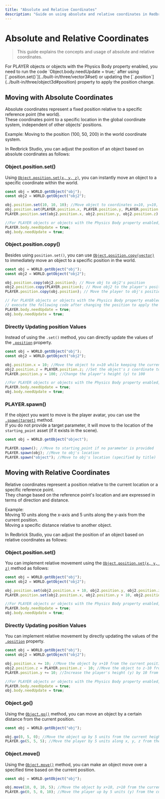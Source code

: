 ```yaml
---
title: "Absolute and Relative Coordinates"
description: "Guide on using absolute and relative coordinates in Redbrick Studio."
---
```


# Absolute and Relative Coordinates

> This guide explains the concepts and usage of absolute and relative coordinates.

<Callout type="warning">
    For PLAYER objects or objects with the Physics Body property enabled, you need to run the code `Object.body.needUpdate = true;` after using [`.position.set()`](../built-in/three/vector3#set) or updating the [`.position`](../built-in/three/object3d#position) property to apply the position change.
</Callout>

## Moving with Absolute Coordinates

Absolute coordinates represent a fixed position relative to a specific reference point (the world).  
These coordinates point to a specific location in the global coordinate system, independent of other objects' positions.

Example: Moving to the position (100, 50, 200) in the world coordinate system.

In Redbrick Studio, you can adjust the position of an object based on absolute coordinates as follows:

### Object.position.set()

Using [`Object.position.set(x, y, z)`](../built-in/three/vector3#set), you can instantly move an object to a specific coordinate within the world.

```js copy showLineNumbers filename="position.set()"
const obj = WORLD.getObject("obj");
const obj2 = WORLD.getObject("obj2");

obj.position.set(10, 10, 10); //Move object to coordinates x=10, y=10, z=10
obj.position.set(PLAYER.position.x, PLAYER.position.y, PLAYER.position.z); //Move object to the player's position
PLAYER.position.set(obj2.position.x, obj2.position.y, obj2.position.z) //Move player to obj2's position

//For PLAYER objects or objects with the Physics Body property enabled, run the code below after changing position to apply the change
PLAYER.body.needUpdate = true; 
obj.body.needUpdate = true;
```

### Object.position.copy()

Besides using `position.set()`, you can use [`Object.position.copy(vector)`](../built-in/three/vector3#copy) to immediately move an object to a specific position in the world.

```js copy showLineNumbers filename="position.copy()"
const obj = WORLD.getObject("obj");
const obj2 = WORLD.getObject("obj2");

obj.position.copy(obj2.position); // Move obj to obj2's position
obj2.position.copy(PLAYER.position); // Move obj2 to the player's position
PLAYER.position.copy(obj.position); // Move the player to obj's position

// For PLAYER objects or objects with the Physics Body property enabled,
// execute the following code after changing the position to apply the update
PLAYER.body.needUpdate = true; 
obj.body.needUpdate = true;
```

### Directly Updating position Values

Instead of using the `.set()` method, you can directly update the values of the [`.position`](../built-in/three/object3d#position) property.

```js copy showLineNumbers filename="position_value_update"
const obj = WORLD.getObject("obj");
const obj2 = WORLD.getObject("obj2");

obj.position.x = 10; //Move the object to x=10 while keeping the current y, z coordinates
obj2.position.z = PLAYER.position.z; //Set the object's z coordinate to the player's z coordinate
PLAYER.position.y = 100; //Change the player's height (y) to 100

//For PLAYER objects or objects with the Physics Body property enabled, run the code below after changing position to apply the change
PLAYER.body.needUpdate = true;
obj.body.needUpdate = true;
```

### PLAYER.spawn()

If the object you want to move is the player avatar, you can use the [`.spawn(target)`](../api/avatar#spawn) method.  
If you do not provide a target parameter, it will move to the location of the `starting_point` asset (if it exists in the scene).

```js copy showLineNumbers filename=".spawn()"
const obj = WORLD.getObject("object");

PLAYER.spawn(); //Move to starting_point if no parameter is provided
PLAYER.spawn(obj); //Move to obj's location
PLAYER.spawn("object"); //Move to obj's location (specified by title)
```

## Moving with Relative Coordinates

Relative coordinates represent a position relative to the current location or a specific reference point.  
They change based on the reference point's location and are expressed in terms of direction and distance.

Example:  
Moving 10 units along the x-axis and 5 units along the y-axis from the current position.  
Moving a specific distance relative to another object.

In Redbrick Studio, you can adjust the position of an object based on relative coordinates as follows:

### Object.position.set()

You can implement relative movement using the [`Object.position.set(x, y, z)`](../built-in/three/vector3#set) method as follows:

```js copy showLineNumbers filename="position.set()"
const obj = WORLD.getObject("obj");
const obj2 = WORLD.getObject("obj2");

obj.position.set(obj2.position.x + 10, obj2.position.y, obj2.position.z); //Move obj by x+10 relative to obj2's position
PLAYER.position.set(obj2.position.x, obj2.position.y + 10, obj2.position.z) //Move player by y+10 relative to obj2's position

//For PLAYER objects or objects with the Physics Body property enabled, run the code below after changing position to apply the change
PLAYER.body.needUpdate = true;
obj.body.needUpdate = true;
```

### Directly Updating position Values

You can implement relative movement by directly updating the values of the [`.position`](../built-in/three/object3d#position) property.

```js copy showLineNumbers filename="position_value_update"
const obj = WORLD.getObject("obj");
const obj2 = WORLD.getObject("obj2");

obj.position.x += 10; //Move the object by x+10 from the current position (keeping y, z coordinates the same)
obj2.position.z = PLAYER.position.z - 10; //Move the object to z-10 from the player's position (keeping x, y coordinates the same)
PLAYER.position.y += 10; //Increase the player's height (y) by 10 from the current height

//For PLAYER objects or objects with the Physics Body property enabled, run the code below after changing position to apply the change
PLAYER.body.needUpdate = true;
obj.body.needUpdate = true;
```

### Object.go()

Using the [`Object.go()`](../api/object3d#go) method, you can move an object by a certain distance from the current position.

```js copy showLineNumbers filename=".go()"
const obj = WORLD.getObject("obj");

obj.go(0, 5, 0); //Move the object up by 5 units from the current height (y)
PLAYER.go(5, 5, 5); //Move the player by 5 units along x, y, z from the current position
```

### Object.move()

Using the [`Object.move()`](../api/object3d#move) method, you can make an object move over a specified time based on the current position.

```js copy showLineNumbers filename=".go()"
const obj = WORLD.getObject("obj");

obj.move(10, 0, 10, 5); //Move the object by x+10, z+10 from the current position over 5 seconds
PLAYER.go(0, 5, 0, 10); //Move the player up by 5 units (y) from the current position over 10 seconds
```
